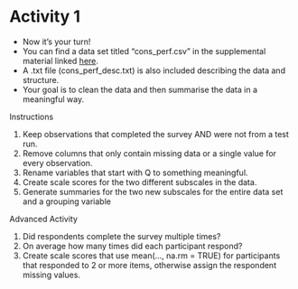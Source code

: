 # Activity 1
<div  class = semiemph>

- Now it's your turn!
- You can find a data set titled "cons_perf.csv" in the supplemental material linked [here](https://github.com/jimmyrigby94/Data-Management-in-R/tree/master/suppl).
- A .txt file (cons_perf_desc.txt) is also included describing the data and structure.
- Your goal is to clean the data and then summarise the data in a meaningful way. 

</div>

<div class = semiemph><div class = activity>
<div class = activitytitle>
Instructions</div>
1. Keep observations that completed the survey AND were not from a test run.
2. Remove columns that only contain missing data or a single value for every observation.
3. Rename variables that start with Q to something meaningful.
4. Create scale scores for the two different subscales in the data. 
5. Generate summaries for the two new subscales for the entire data set and a grouping variable
</div>


<div class = semiemph><div class = activity>
<div class = advactivitytitle>
Advanced Activity</div>
1. Did respondents complete the survey multiple times?
2. On average how many times did each participant respond?
3. Create scale scores that use mean(..., na.rm = TRUE) for participants that responded to 2 or more items, otherwise assign the respondent missing values.
</div>


